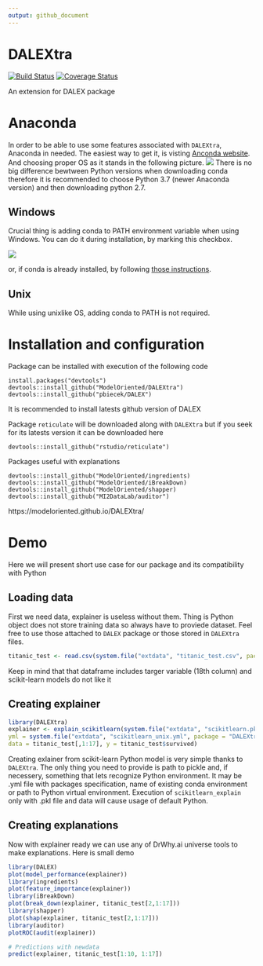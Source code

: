 ```yaml
---
output: github_document
---
```


# DALEXtra

[![Build Status](https://travis-ci.org/ModelOriented/DALEXtra.svg?branch=master)](https://travis-ci.org/ModelOriented/DALEXtra)
[![Coverage
Status](https://img.shields.io/codecov/c/github/ModelOriented/DALEXtra/master.svg)](https://codecov.io/github/ModelOriented/DALEXtra?branch=master)

An extension for DALEX package

# Anaconda

In order to be able to use some features associated with `DALEXtra`, Anaconda in needed. The easiest way to get it, is visting 
[Anconda website](https://www.anaconda.com/distribution). And choosing proper OS as it stands in the following picture.
![](README_files/figure-gfm/anaconda1.png) There is no big difference bewtween Python versions when downloading conda therefore it is recommended to choose Python 3.7 (newer Anaconda version) and then downloading python 2.7.

## Windows 

Crucial thing is adding conda to PATH environment variable when using Windows. You can do it during installation, by marking this checkbox.

![](README_files/figure-gfm/anaconda2.png)

or, if conda is already installed, by following [those instructions](https://stackoverflow.com/a/44597801/9717584).

## Unix

While using unixlike OS, adding conda to PATH is not required.

# Installation and configuration

Package can be installed with execution of the following code

```
install.packages("devtools")
devtools::install_github("ModelOriented/DALEXtra")
devtools::install_github("pbiecek/DALEX")
```
It is recommended to install latests github version of DALEX


Package `reticulate` will be downloaded along with `DALEXtra` but if you seek for its latests version it can be downloaded here

```
devtools::install_github("rstudio/reticulate")
```

Packages useful with explanations

```
devtools::install_github("ModelOriented/ingredients)
devtools::install_github("ModelOriented/iBreakDown)
devtools::install_github("ModelOriented/shapper)
devtools::install_github("MI2DataLab/auditor")
```

https://modeloriented.github.io/DALEXtra/

# Demo

Here we will present short use case for our package and its compatibility with Python

## Loading data

First we need data, explainer is useless without them. Thing is Python object does not store training data so always have to proviede dataset. Feel free to use those attached to `DALEX` package or those stored in `DALEXtra` files. 

```r
titanic_test <- read.csv(system.file("extdata", "titanic_test.csv", package = "DALEXtra"))
```
Keep in mind that that dataframe includes targer variable (18th column) and scikit-learn models do not like it

## Creating explainer
```r
library(DALEXtra)
explainer <- explain_scikitlearn(system.file("extdata", "scikitlearn.pkl", package = "DALEXtra"),
yml = system.file("extdata", "scikitlearn_unix.yml", package = "DALEXtra"), 
data = titanic_test[,1:17], y = titanic_test$survived)
```

Creating exlainer from scikit-learn Python model is very simple thanks to `DALEXtra`. The only thing you need to provide is path to pickle and, if necessery, something that lets recognize Python environment. It may be .yml file with packages specification, name of existing conda environment or path to Python virtual environment. Execution of `scikitlearn_explain` only with .pkl file and data will cause usage of default Python.

## Creating explanations
Now with explainer ready we can use any of DrWhy.ai universe tools to make explanations. Here is small demo
```r
library(DALEX)
plot(model_performance(explainer))
library(ingredients)
plot(feature_importance(explainer))
library(iBreakDown)
plot(break_down(explainer, titanic_test[2,1:17]))
library(shapper)
plot(shap(explainer, titanic_test[2,1:17]))
library(auditor)
plotROC(audit(explainer))

# Predictions with newdata
predict(explainer, titanic_test[1:10, 1:17])
```
